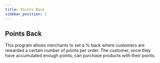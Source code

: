 ```yaml
---
title: Points Back
sidebar_position: 1
---
```


## Points Back

This program allows merchants to set a % back where customers are rewarded a certain number of points per order. The customer, once they have accumulated enough points, can purchase products with their points.

